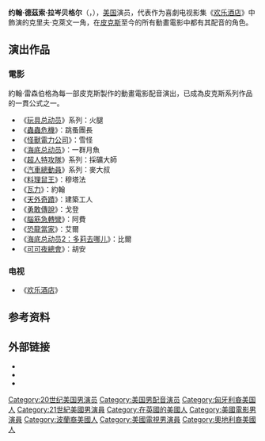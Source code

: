 {{noteTA
|T=zh-tw:約翰·雷森伯格;zh-cn:约翰·拉岑贝格尔;
|G1=Show
|G2=Movie
|1=zh-tw:雷森伯格;zh-cn:拉岑贝格尔;
}}
{{Infobox person
| name            = 约翰·拉岑贝格尔<br><small>{{lang|en|John Ratzenberger}}</small>
| image           = John Ratzenberger 2011 Shankbone.JPG
| imagesize       =
| caption         = 拉岑贝格尔出席2011年[[时代百大人物|时代百大人物]]盛會
| birth_date      = {{Birth date and age|1947|4|6}}
| birth_place     = 美國[[康乃狄克州|康州]][[布里奇波特|橋港市]]
| occupation      = 演員、配音員、企業家
| education       = St. Ann's School
| alma_mater      = [[聖心大學|聖心大學]]
| party           = [[共和黨_(美國)|共和黨]]
| television      = 《[[歡樂酒店|歡樂酒店]]》<br />《{{tsl|en|John Ratzenberger's Made in America|}}》
| known_for       = {{tsl|en|Cliff Clavin|克里夫·克萊文}}<br />不同的[[皮克斯动画工作室|皮克斯]]電影角色
| years_active    = 1976年至今
| birth_name      = John Dezso Ratzenberger<ref name="about" />
| other_names     = 
| website         = {{URL|http://www.ratzenberger.com/}}
| spouse          = {{marriage|喬琪·史汀尼|1985|2004|reason=divorced}}<br />{{marriage|茱莉·布利費|2012}}
| children        = 占士·約翰（1987年生）、<br />妮娜·嘉芙蓮（1989年生）
| signature       =
}}
'''约翰·德茲索·拉岑贝格尔'''（{{lang-en|John Dezso Ratzenberger}}，{{bd|1947年|4月6日||catIdx=R}}），[[美国|美国]]演员，代表作为喜劇电视影集《[[欢乐酒店|欢乐酒店]]》中飾演的克里夫·克萊文一角，在[[皮克斯|皮克斯]]至今的所有動畫電影中都有其配音的角色。

==演出作品==
===電影===
約翰·雷森伯格為每一部皮克斯製作的動畫電影配音演出，已成為皮克斯系列作品的一貫公式之一。

*《[[玩具总动员|玩具总动员]]》系列：火腿 
*《[[蟲蟲危機|蟲蟲危機]]》：跳蚤團長
*《[[怪獸電力公司|怪獸電力公司]]》：雪怪
*《[[海底总动员|海底总动员]]》：一群月魚
*《[[超人特攻隊|超人特攻隊]]》系列：採礦大師
*《[[汽車總動員|汽車總動員]]》系列：麥大叔
*《[[料理鼠王|料理鼠王]]》：穆塔法
*《[[瓦力|瓦力]]》：約翰
*《[[天外奇蹟|天外奇蹟]]》：建築工人
*《[[勇敢傳說|勇敢傳說]]》：戈登
*《[[腦筋急轉彎|腦筋急轉彎]]》：阿費
*《[[恐龍當家|恐龍當家]]》：艾爾
*《[[海底总动员2：多莉去哪儿|海底总动员2：多莉去哪儿]]》：比爾
*《[[可可夜總會|可可夜總會]]》：胡安

===电视===
*《[[欢乐酒店|欢乐酒店]]》

== 参考资料 ==
{{reflist|35em}}

==外部链接==
{{Commons category|John Ratzenberger}}
* {{IMDb name|1652}}
* {{tcmdb name|id=158252}}
*{{Official website|http://www.ratzenberger.com/}}

{{Authority control}}
{{DEFAULTSORT:Ratzenberger, John}}
[[Category:20世纪美国男演员|Category:20世纪美国男演员]]
[[Category:美国男配音演员|Category:美国男配音演员]]
[[Category:匈牙利裔美国人|Category:匈牙利裔美国人]]
[[Category:21世紀美國男演員|Category:21世紀美國男演員]]
[[Category:在英國的美國人|Category:在英國的美國人]]
[[Category:美國電影男演員|Category:美國電影男演員]]
[[Category:波蘭裔美國人|Category:波蘭裔美國人]]
[[Category:美國電視男演員|Category:美國電視男演員]]
[[Category:奧地利裔美國人|Category:奧地利裔美國人]]
